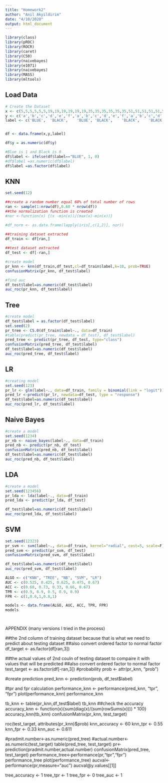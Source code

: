 ```yaml
---
title: "Homework2"
author: "Anil Akyildirim"
date: "4/10/2020"
output: html_document
---
```


```r

library(class)
library(pROC)
library(ROCR)
library(caret)
library(C50)
library(naivebayes)
library(e1071)
library(naivebayes)
library(MASS)
library(mltools)


```




## Load Data

```r
# Create the Dataset
x <- c(5,5,5,5,5,5,19,19,19,19,19,19,35,35,35,35,35,35,51,51,51,51,51,51,55,55,55,55,55,55,63,63,63,63,63,63)
y <- c('a','b','c','d','e','f','a','b','c','d','e','f','a','b','c','d','e','f','a','b','c','d','e','f','a','b','c','d','e','f','a','b','c','d','e','f')
label <- c('BLUE',	'BLACK',	'BLUE',	'BLACK',	'BLACK',	'BLACK', 	'BLUE',  'BLUE',  'BLUE',	'BLUE',	'BLACK',	'BLUE',	'BLACK',	'BLACK',	'BLUE',	'BLACK',	'BLACK',	'BLACK',	'BLACK',	'BLACK',	'BLUE',	'BLACK', 'BLACK',	'BLACK',	'BLACK',	'BLACK',	'BLACK',	'BLACK',	'BLACK',	'BLACK',	'BLACK',	'BLUE',	'BLUE',	'BLUE',	'BLUE',	'BLUE')


df <- data.frame(x,y,label)

df$y = as.numeric(df$y) 

#Blue is 1 and Black is 0
df$label <- ifelse(df$label=="BLUE", 1, 0)
#df$label =as.numeric(df$label)
df$label =as.factor(df$label)

```

## KNN 
```r

set.seed(12)

##create a random number equal 60% of total number of rows
ran <- sample(1:nrow(df),0.60 * nrow(df))
##the normalization function is created
#nor <-function(x) {(x -min(x))/(max(x)-min(x))}

#df_norm <- as.data.frame(lapply(iris[,c(1,2)], nor))

##training dataset extracted
df_train <- df[ran,]
 
##test dataset extracted
df_test <- df[-ran,]

#create model
pr_knn <- knn(df_train,df_test,cl=df_train$label,k=10, prob=TRUE)
confusionMatrix(pr_knn, df_test$label)

#find auc
df_test$label=as.numeric(df_test$label)
auc_roc(pr_knn, df_test$label)
```


## Tree

```r
#create model
df_test$label = as.factor(df_test$label)
set.seed(2)
pr_tree <- C5.0(df_train$label~., data=df_train)
#table(predict(pr_tree, newdata = df_test), df_test$label)
pred_tree <- predict(pr_tree, df_test, type="class")
confusionMatrix(pred_tree, df_test$label)
df_test$label=as.numeric(df_test$label)
auc_roc(pred_tree, df_test$label)

```




## LR

```r
#creating model
set.seed(123)
pr_lr <- glm(label~., data=df_train, family = binomial(link = "logit"))
pred_lr <-predict(pr_lr, newdata=df_test, type = "response")
df_test$label=as.numeric(df_test$label)
auc_roc(pred_lr, df_test$label)


```

## Naive Bayes

```r
#create a model
set.seed(1234)
pr_nb <- naive_bayes(label~., data=df_train)
pred_nb <- predict(pr_nb, df_test)
confusionMatrix(pred_nb, df_test$label)
df_test$label=as.numeric(df_test$label)
auc_roc(pred_nb, df_test$label)

```




## LDA

```r
#create a model
set.seed(123456)
pr_lda <- lda(label~., data=df_train)
pred_lda <- predict(pr_lda, df_test)

df_test$label=as.numeric(df_test$label)
auc_roc(pred_lda, df_test$label)
```

## SVM


```r
set.seed(12323)
pr_svm <- svm(label~., data=df_train, kernel="radial", cost=5, scale=F)
pred_svm <- predict(pr_svm, df_test)
confusionMatrix(pred_svm, df_test$label)

df_test$label=as.numeric(df_test$label)
auc_roc(pred_svm, df_test$label)

```

```r
ALGO <- c("KNN", "TREE", "NB", "SVM", "LR")
AUC <- c(0.525, 0.425, 0.625, 0.475, 0.67)
ACC <- c(0.60, 0.73, 0.33, 0.66, 0.67)
TPR <- c(0.9, 0.9, 0.5, 0.9, 0.9)
FPR <- c(1,0.6,1,0.8,1)

models <- data.frame(ALGO, AUC, ACC, TPR, FPR)
models




```





APPENDIX (many versions I tried in the process)

##the 2nd column of training dataset because that is what we need to predict about testing dataset
##also convert ordered factor to normal factor
df_target <- as.factor(df[ran,3])

##the actual values of 2nd couln of testing dataset to compaire it with values that will be predicted
 ##also convert ordered factor to normal factor
test_target <- as.factor(df[-ran,3])
#probability
prob <- attr(pr_knn, "prob")




#create prediction
pred_knn <- prediction(prob, df_test$label)

#tpr and fpr calculation
performance_knn <- performance(pred_knn, "tpr", "fpr")
plot(performance_knn)
performance_knn

tb_knn <- table(pr_knn,df_test$label)
tb_knn
##check the accuracy
accuracy_knn <- function(x){sum(diag(x)/(sum(rowSums(x)))) * 100}
accuracy_knn(tb_knn)
confusionMatrix(pr_knn, test_target)

roc(test_target, attributes(pr_knn)$prob)
knn_accuracy <- 60
knn_tpr <- 0.55
knn_fpr <- 0.33
knn_auc <- 0.611

#pradmit.number<-as.numeric(pred_tree) 
#actual.number<-as.numeric(test_target)
table(pred_tree, test_target)
pr<-prediction(pradmit.number,actual.number)
confusionMatrix(pred_tree, test_target)
performance_tree<-performance(pr,"tpr","fpr")
performance_tree
plot(performance_tree) 
aucval<-performance(pr,measure="auc") 
aucval@y.values[[1]]

tree_accuracy <- 1
tree_tpr <- 1
tree_fpr <- 0
tree_auc <- 1


